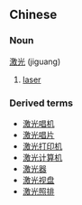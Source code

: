 ==Chinese==
===Noun===
[[激]][[光]] (jiguang)

# [[laser]]

===Derived terms===
*[[激光唱机]]
*[[激光唱片]]
*[[激光打印机]]
*[[激光计算机]]
*[[激光器]]
*[[激光视盘]]
*[[激光照排]]